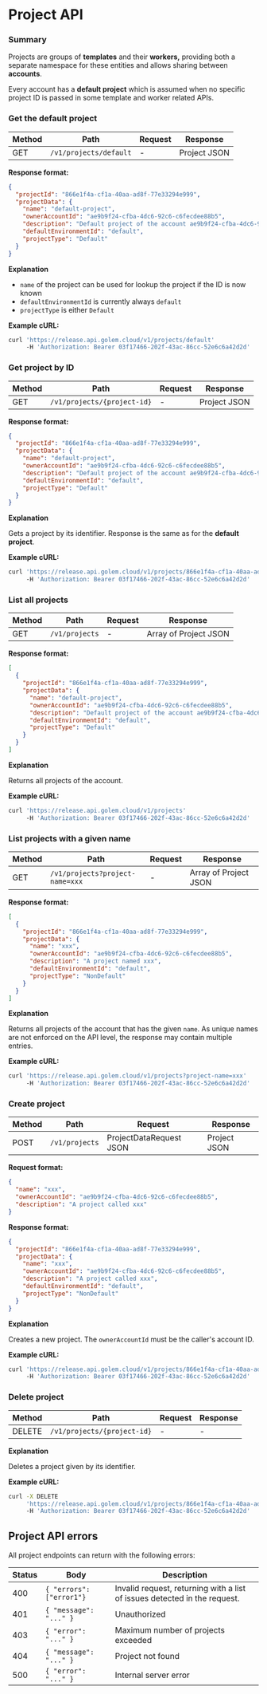 # Project API

### Summary

Projects are groups of **templates** and their **workers,** providing both a separate namespace for these entities and allows sharing between **accounts**.

Every account has a **default project** which is assumed when no specific project ID is passed in some template and worker related APIs.

### Get the default project

| Method | Path                   | Request | Response     |
| ------ | ---------------------- | ------- | ------------ |
| GET    | `/v1/projects/default` | -       | Project JSON |

**Response format:**

```json
{
  "projectId": "866e1f4a-cf1a-40aa-ad8f-77e33294e999",
  "projectData": {
    "name": "default-project",
    "ownerAccountId": "ae9b9f24-cfba-4dc6-92c6-c6fecdee88b5",
    "description": "Default project of the account ae9b9f24-cfba-4dc6-92c6-c6fecdee88b5",
    "defaultEnvironmentId": "default",
    "projectType": "Default"
  }
}
```

**Explanation**

- `name` of the project can be used for lookup the project if the ID is now known
- `defaultEnvironmentId` is currently always `default`
- `projectType` is either `Default`

**Example cURL:**

```bash
curl 'https://release.api.golem.cloud/v1/projects/default'
     -H 'Authorization: Bearer 03f17466-202f-43ac-86cc-52e6c6a42d2d'
```

### Get project by ID

| Method | Path                        | Request | Response     |
| ------ | --------------------------- | ------- | ------------ |
| GET    | `/v1/projects/{project-id}` | -       | Project JSON |

**Response format:**

```json
{
  "projectId": "866e1f4a-cf1a-40aa-ad8f-77e33294e999",
  "projectData": {
    "name": "default-project",
    "ownerAccountId": "ae9b9f24-cfba-4dc6-92c6-c6fecdee88b5",
    "description": "Default project of the account ae9b9f24-cfba-4dc6-92c6-c6fecdee88b5",
    "defaultEnvironmentId": "default",
    "projectType": "Default"
  }
}
```

**Explanation**

Gets a project by its identifier. Response is the same as for the **default project**.

**Example cURL:**

```bash
curl 'https://release.api.golem.cloud/v1/projects/866e1f4a-cf1a-40aa-ad8f-77e33294e999'
     -H 'Authorization: Bearer 03f17466-202f-43ac-86cc-52e6c6a42d2d'
```

### List all projects

| Method | Path           | Request | Response              |
| ------ | -------------- | ------- | --------------------- |
| GET    | `/v1/projects` | -       | Array of Project JSON |

**Response format:**

```json
[
  {
    "projectId": "866e1f4a-cf1a-40aa-ad8f-77e33294e999",
    "projectData": {
      "name": "default-project",
      "ownerAccountId": "ae9b9f24-cfba-4dc6-92c6-c6fecdee88b5",
      "description": "Default project of the account ae9b9f24-cfba-4dc6-92c6-c6fecdee88b5",
      "defaultEnvironmentId": "default",
      "projectType": "Default"
    }
  }
]
```

**Explanation**

Returns all projects of the account.

**Example cURL:**

```bash
curl 'https://release.api.golem.cloud/v1/projects'
     -H 'Authorization: Bearer 03f17466-202f-43ac-86cc-52e6c6a42d2d'
```

### List projects with a given name

| Method | Path                            | Request | Response              |
| ------ | ------------------------------- | ------- | --------------------- |
| GET    | `/v1/projects?project-name=xxx` | -       | Array of Project JSON |

**Response format:**

```json
[
  {
    "projectId": "866e1f4a-cf1a-40aa-ad8f-77e33294e999",
    "projectData": {
      "name": "xxx",
      "ownerAccountId": "ae9b9f24-cfba-4dc6-92c6-c6fecdee88b5",
      "description": "A project named xxx",
      "defaultEnvironmentId": "default",
      "projectType": "NonDefault"
    }
  }
]
```

**Explanation**

Returns all projects of the account that has the given `name`. As unique names are not enforced on the API level, the response may contain multiple entries.

**Example cURL:**

```bash
curl 'https://release.api.golem.cloud/v1/projects?project-name=xxx'
     -H 'Authorization: Bearer 03f17466-202f-43ac-86cc-52e6c6a42d2d'
```

### Create project

| Method | Path           | Request                 | Response     |
| ------ | -------------- | ----------------------- | ------------ |
| POST   | `/v1/projects` | ProjectDataRequest JSON | Project JSON |

**Request format:**

```json
{
  "name": "xxx",
  "ownerAccountId": "ae9b9f24-cfba-4dc6-92c6-c6fecdee88b5",
  "description": "A project called xxx"
}
```

**Response format:**

```json
{
  "projectId": "866e1f4a-cf1a-40aa-ad8f-77e33294e999",
  "projectData": {
    "name": "xxx",
    "ownerAccountId": "ae9b9f24-cfba-4dc6-92c6-c6fecdee88b5",
    "description": "A project called xxx",
    "defaultEnvironmentId": "default",
    "projectType": "NonDefault"
  }
}
```

**Explanation**

Creates a new project. The `ownerAccountId` must be the caller's account ID.

**Example cURL:**

```bash
curl 'https://release.api.golem.cloud/v1/projects/866e1f4a-cf1a-40aa-ad8f-77e33294e999'
     -H 'Authorization: Bearer 03f17466-202f-43ac-86cc-52e6c6a42d2d'
```

### Delete project

| Method | Path                        | Request | Response |
| ------ | --------------------------- | ------- | -------- |
| DELETE | `/v1/projects/{project-id}` | -       | -        |

**Explanation**

Deletes a project given by its identifier.

**Example cURL:**

```bash
curl -X DELETE
     'https://release.api.golem.cloud/v1/projects/866e1f4a-cf1a-40aa-ad8f-77e33294e999'
     -H 'Authorization: Bearer 03f17466-202f-43ac-86cc-52e6c6a42d2d'
```

## Project API errors

All project endpoints can return with the following errors:

| Status | Body                     | Description                                                               |
| ------ | ------------------------ | ------------------------------------------------------------------------- |
| 400    | `{ "errors": ["error1"}` | Invalid request, returning with a list of issues detected in the request. |
| 401    | `{ "message": "..." }`   | Unauthorized                                                              |
| 403    | `{ "error": "..." }`     | Maximum number of projects exceeded                                       |
| 404    | `{ "message": "..." }`   | Project not found                                                         |
| 500    | `{ "error": "..." }`     | Internal server error                                                     |
